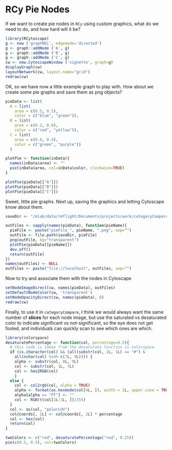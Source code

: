 <!--
  %\VignetteEngine{knitr}
  %\VignetteIndexEntry{pie nodes in Cytoscape}
  %\VignetteDepends{RCytoscape}
-->

# RCy Pie Nodes

If we want to create pie nodes in `RCy` using custom graphics, what do we need to do, and how hard will it be?

```r
library(RCytoscape)
g <- new ('graphNEL', edgemode='directed')
g <- graph::addNode ('A', g)
g <- graph::addNode ('B', g)
g <- graph::addNode ('C', g)
cw <- new.CytoscapeWindow ('vignette', graph=g)
displayGraph(cw)
layoutNetwork(cw, layout.name="grid")
redraw(cw)
```

OK, so we have now a little example graph to play with. How about we create some pie graphs and save them as png objects?

```r
pieData <- list(
  A = list(
    area = c(0.5, 0.5),
    color = c("blue", "green")),
  B = list(
    area = c(0.2, 0.8),
    color = c("red", "yellow")),
  C = list(
    area = c(0.6, 0.4),
    color = c("green", "purple"))
  )

plotPie <- function(inData){
  names(inData$area) <- ""
  pie(inData$area, col=inData$color, clockwise=TRUE)
}

plotPie(pieData[["A"]])
plotPie(pieData[["B"]])
plotPie(pieData[["C"]])
```

Sweet, little pie graphs. Next up, saving the graphics and letting Cytoscape know about them.

```r
saveDir <- "/mlab/data/rmflight/Documents/projects/work/categoryComparePaperRev/vignettes/"

outFiles <- sapply(names(pieData), function(pieName){
  pieFile <- paste("pieFile_", pieName, ".png", sep="")
  outFile <- file.path(saveDir, pieFile)
  png(outFile, bg="transparent")
  plotPie(pieData[[pieName]])
  dev.off()
  return(outFile)
})
names(outFiles) <- NULL
outFiles <- paste("file://localhost", outFiles, sep="")
```

Now to try and associate them with the nodes in Cytoscape

```r
setNodeImageDirect(cw, names(pieData), outFiles)
setDefaultNodeColor(cw, 'transparent')
setNodeOpacityDirect(cw, names(pieData), 0)
redraw(cw)
```

Finally, to use it in `categoryCompare`, I think we would always want the same number of **slices** for each node image, but use the saturated vs desaturated color to indicate significant vs not-significant, so the eye does not get fooled, and individuals can quickly scan to see which ones are which.

```r
library(colorspace)
desaturatePercentage <- function(col, percentage=0.5){
  # this code is taken from the desaturate function in colorspace
  if (is.character(col) && (all(substr(col, 1L, 1L) == "#") & 
    all(nchar(col) %in% c(7L, 9L)))) {
    alpha <- substr(col, 8L, 9L)
    col <- substr(col, 1L, 7L)
    col <- hex2RGB(col)
    }
  else {
    col <- col2rgb(col, alpha = TRUE)
    alpha <- format(as.hexmode(col[4L, ]), width = 2L, upper.case = TRUE)
    alpha[alpha == "FF"] <- ""
    col <- RGB(t(col[1L:3L, ])/255)
  }
  col <- as(col, "polarLUV")
  col@coords[, 2L] <- col@coords[, 2L] * percentage
  col <- hex(col)
  return(col)
}

twoColors <- c("red", desaturatePercentage("red", 0.25))
pie(c(0.5, 0.5), col=twoColors)
```

